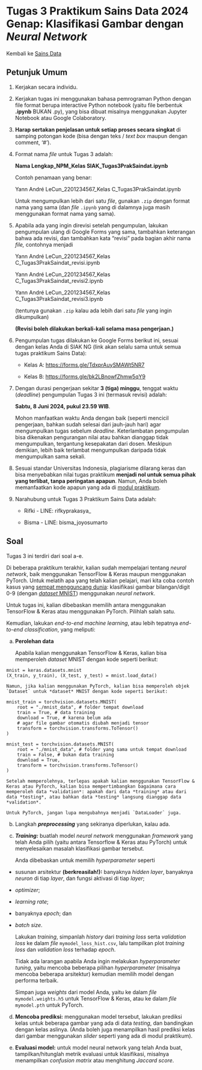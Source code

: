 # Tugas 3 Praktikum Sains Data 2024 Genap: Klasifikasi Gambar dengan *Neural Network*

Kembali ke [Sains Data](./saindat2024genap.qmd)

## Petunjuk Umum

1. Kerjakan secara individu.

2. Kerjakan tugas ini menggunakan bahasa pemrograman Python dengan file format berupa interactive Python notebook (yaitu file berbentuk **.ipynb** BUKAN .py), yang bisa dibuat misalnya menggunakan Jupyter Notebook atau Google Colaboratory.

3. **Harap sertakan penjelasan untuk setiap proses secara singkat** di samping potongan kode (bisa dengan teks / *text box* maupun dengan comment, ‘#').

4. Format nama *file* untuk Tugas 3 adalah:

    **Nama Lengkap_NPM_Kelas SIAK_Tugas3PrakSaindat.ipynb**

    Contoh penamaan yang benar:

    Yann André LeCun_2201234567_Kelas C_Tugas3PrakSaindat.ipynb

    Untuk mengumpulkan lebih dari satu *file*, gunakan `.zip` dengan format nama yang sama (dan *file* `.ipynb` yang di dalamnya juga masih menggunakan format nama yang sama).

5. Apabila ada yang ingin direvisi setelah pengumpulan, lakukan pengumpulan ulang di Google Forms yang sama, tambahkan keterangan bahwa ada revisi, dan tambahkan kata “revisi” pada bagian akhir nama *file,* contohnya menjadi

    Yann André LeCun_2201234567_Kelas C_Tugas3PrakSaindat_revisi.ipynb

    Yann André LeCun_2201234567_Kelas C_Tugas3PrakSaindat_revisi2.ipynb

    Yann André LeCun_2201234567_Kelas C_Tugas3PrakSaindat_revisi3.ipynb

    (tentunya gunakan `.zip` kalau ada lebih dari satu *file* yang ingin dikumpulkan)

    **(Revisi boleh dilakukan berkali-kali selama masa pengerjaan.)**

5. Pengumpulan tugas dilakukan ke Google Forms berikut ini, sesuai dengan kelas Anda di SIAK NG (link akan selalu sama untuk semua tugas praktikum Sains Data):

    - Kelas A: <https://forms.gle/TdxprAuySMAWt5NR7>

    - Kelas B: <https://forms.gle/bk2LBnowfZhmw5qY9>

6. Dengan durasi pengerjaan sekitar **3 (tiga) minggu**, tenggat waktu (*deadline*) pengumpulan Tugas 3 ini (termasuk revisi) adalah:

    **Sabtu, 8 Juni 2024, pukul 23.59 WIB**.

	Mohon manfaatkan waktu Anda dengan baik (seperti mencicil pengerjaan, bahkan sudah selesai dari jauh-jauh hari) agar mengumpulkan tugas sebelum *deadline*. Keterlambatan pengumpulan bisa dikenakan pengurangan nilai atau bahkan dianggap tidak mengumpulkan, tergantung kesepakatan dari dosen. Meskipun demikian, lebih baik terlambat mengumpulkan daripada tidak mengumpulkan sama sekali.

7. Sesuai standar Universitas Indonesia, plagiarisme dilarang keras dan bisa menyebabkan nilai tugas praktikum **menjadi nol untuk semua pihak yang terlibat, tanpa peringatan apapun**. Namun, Anda boleh memanfaatkan kode apapun yang ada di [modul praktikum](./saindat2024genap.qmd).

8. Narahubung untuk Tugas 3 Praktikum Sains Data adalah:

	- Rifki - LINE: rifkyprakasya_

	- Bisma - LINE: bisma_joyosumarto

## Soal

Tugas 3 ini terdiri dari soal a-e.

Di beberapa praktikum terakhir, kalian sudah mempelajari tentang *neural network*, baik menggunakan TensorFlow & Keras maupun menggunakan PyTorch. Untuk melatih apa yang telah kalian pelajari, mari kita coba contoh kasus yang [sempat mengguncang dunia](https://www.youtube.com/watch?v=FwFduRA_L6Q): klasifikasi gambar bilangan/digit 0-9 (dengan [*dataset* MNIST](https://en.wikipedia.org/wiki/MNIST_database)) menggunakan *neural network*.

Untuk tugas ini, kalian dibebaskan memilih antara menggunakan TensorFlow & Keras atau menggunakan PyTorch. Pilihlah salah satu.

Kemudian, lakukan *end-to-end machine learning*, atau lebih tepatnya *end-to-end classification*, yang meliputi:

a. **Perolehan data**

    Apabila kalian menggunakan TensorFlow & Keras, kalian bisa memperoleh *dataset* MNIST dengan kode seperti berikut:

```python3
mnist = keras.datasets.mnist
(X_train, y_train), (X_test, y_test) = mnist.load_data()
```

    Namun, jika kalian menggunakan PyTorch, kalian bisa memperoleh objek `Dataset` untuk *dataset* MNIST dengan kode seperti berikut:

```python3
mnist_train = torchvision.datasets.MNIST(
    root = "./mnist_data", # folder tempat download
    train = True, # data training
    download = True, # karena belum ada
    # agar file gambar otomatis diubah menjadi tensor
    transform = torchvision.transforms.ToTensor()
)

mnist_test = torchvision.datasets.MNIST(
    root = "./mnist_data", # folder yang sama untuk tempat download
    train = False, # bukan data training
    download = True,
    transform = torchvision.transforms.ToTensor()
)
```

    Setelah memperolehnya, terlepas apakah kalian menggunakan TensorFlow & Keras atau PyTorch, kalian bisa mempertimbangkan bagaimana cara memperoleh data *validation*: apakah dari data *training* atau dari data *testing*, atau bahkan data *testing* langsung dianggap data *validation*.

    Untuk PyTorch, jangan lupa mengubahnya menjadi `DataLoader` juga.

b. Langkah ***preprocessing*** yang sekiranya diperlukan, kalau ada.

c. ***Training:*** buatlah model *neural network* menggunakan *framework* yang telah Anda pilih (yaitu antara Tensorflow & Keras atau PyTorch) untuk menyelesaikan masalah klasifikasi gambar tersebut.

    Anda dibebaskan untuk memilih *hyperparameter* seperti

- susunan arsitektur **(berkreasilah!):** banyaknya *hidden layer*, banyaknya *neuron* di tiap *layer*, dan fungsi aktivasi di tiap *layer*;

- *optimizer*;

- *learning rate*;

- banyaknya *epoch*; dan 

- *batch size*.

    Lakukan *training*, simpanlah *history* dari *training loss* serta *validation loss* ke dalam *file* `mymodel_loss_hist.csv`, lalu tampilkan plot *training loss* dan *validation loss* terhadap *epoch*.

    Tidak ada larangan apabila Anda ingin melakukan *hyperparameter tuning*, yaitu mencoba beberapa pilihan *hyperparameter* (misalnya mencoba beberapa arsitektur) kemudian memilih model dengan performa terbaik.

    Simpan juga *weights* dari model Anda, yaitu ke dalam *file* `mymodel.weights.h5` untuk TensorFlow & Keras, atau ke dalam *file* `mymodel.pth` untuk PyTorch.

d. **Mencoba prediksi:** menggunakan model tersebut, lakukan prediksi kelas untuk beberapa gambar yang ada di data *testing*, dan bandingkan dengan kelas aslinya. (Anda boleh juga menampilkan hasil prediksi kelas dari gambar menggunakan *slider* seperti yang ada di modul praktikum).

e. **Evaluasi model:** untuk model neural network yang telah Anda buat, tampilkan/hitunglah metrik evaluasi untuk klasifikasi, misalnya menampilkan *confusion matrix* atau menghitung *Jaccard score*.
